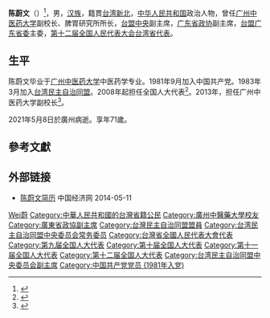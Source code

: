 '''陈蔚文'''（{{bd|1950年|9月|2021年|5月8日|catIdx=Chen}}）<ref>{{Cite web|title=陈蔚文同志逝世|url=https://epaper.southcn.com/nfdaily/html/2021-05/09/content_7942324.htm|access-date=2021-05-09|work=|publisher=[[南方日报|南方日报]]}}</ref>，男，[[汉族|汉族]]，籍貫[[台湾|台湾]][[新北|新北]]，[[中华人民共和国|中华人民共和国]]政治人物，曾任[[广州中医药大学|广州中医药大学]]副校长、脾胃研究所所长，[[台盟中央|台盟中央]]副主席，[[广东省政协|广东省政协]]副主席，[[台盟广东省委|台盟广东省委]]主委，[[第十二届全国人民代表大会|第十二届全国人民代表大会]][[台湾省全国人民代表大会代表|台湾省代表]]。

== 生平 ==
陈蔚文毕业于[[广州中医药大学|广州中医药大学]]中医药学专业。1981年9月加入中国共产党。1983年3月加入[[台湾民主自治同盟|台湾民主自治同盟]]。2008年起担任全国人大代表<ref>{{cite news|title=全国人大代表信息-陈蔚文|url= http://210.82.31.1:8084/delegate/viewDelegate.action?dbid=112715|accessdate=2013-04-05|newspaper=全国人大网|archive-url=https://web.archive.org/web/20140528001216/http://www.npc.gov.cn/delegate/viewDelegate.action?dbid=112715|archive-date=2014-05-28|dead-url=yes}}</ref>。2013年，担任广州中医药大学副校长<ref>{{cite news|title=全国人大代表信息-陈蔚文|url= http://210.82.31.1:8084/delegate/viewDelegate.action?dbid=122717|accessdate=2013-04-05|newspaper=全国人大网|archive-url=https://web.archive.org/web/20140527214947/http://www.npc.gov.cn/delegate/viewDelegate.action?dbid=122717|archive-date=2014-05-27|dead-url=yes}}</ref>。

2021年5月8日於廣州病逝。享年71歲。

== 參考文獻 ==
{{reflist}}

== 外部链接 ==
* [http://district.ce.cn/zt/rwk/sf/gd/rs/201302/27/t20130227_24150190.shtml 陈蔚文简历] {{Wayback|url=http://district.ce.cn/zt/rwk/sf/gd/rs/201302/27/t20130227_24150190.shtml |date=20140829115805 }} 中国经济网 2014-05-11

{{Navboxes
| title  = 陈蔚文在[[台湾民主自治同盟|台湾民主自治同盟]]的职务
| list1  =
{{台湾民主自治同盟第七届中央委员会}}
{{台湾民主自治同盟第八届中央委员会}}
{{台湾民主自治同盟第九届中央委员会}}
}}

{{Authority control}}
{{DEFAULTSORT:Chen陳}}
[[Category:陳姓|Wei蔚]]
[[Category:中華人民共和國的台灣省籍公民|Category:中華人民共和國的台灣省籍公民]]
[[Category:廣州中醫藥大學校友|Category:廣州中醫藥大學校友]]
[[Category:廣東省政協副主席|Category:廣東省政協副主席]]
[[Category:台灣民主自治同盟盟員|Category:台灣民主自治同盟盟員]]
[[Category:台湾民主自治同盟中央委员会常务委员|Category:台湾民主自治同盟中央委员会常务委员]]
[[Category:台灣省全國人民代表大會代表|Category:台灣省全國人民代表大會代表]]
[[Category:第九届全国人大代表|Category:第九届全国人大代表]]
[[Category:第十届全国人大代表|Category:第十届全国人大代表]]
[[Category:第十一届全国人大代表|Category:第十一届全国人大代表]]
[[Category:第十二届全国人大代表|Category:第十二届全国人大代表]]
[[Category:台湾民主自治同盟中央委员会副主席|Category:台湾民主自治同盟中央委员会副主席]]
[[Category:中国共产党党员_(1981年入党)|Category:中国共产党党员 (1981年入党)]]

{{中国政治人物小作品}}